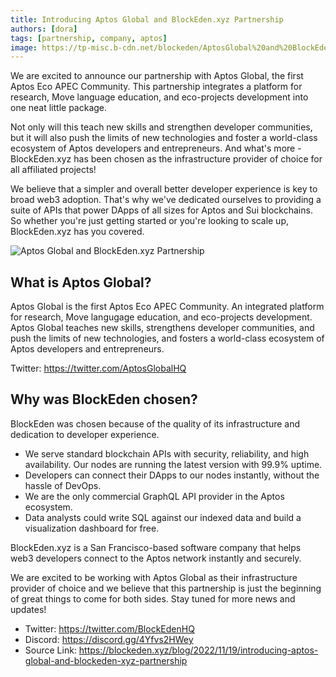 ```yaml
---
title: Introducing Aptos Global and BlockEden.xyz Partnership
authors: [dora]
tags: [partnership, company, aptos]
image: https://tp-misc.b-cdn.net/blockeden/AptosGlobal%20and%20BlockEden.xyz.png
---
```


We are excited to announce our partnership with Aptos Global, the first Aptos Eco APEC Community. This partnership integrates a platform for research, Move language education, and eco-projects development into one neat little package.

Not only will this teach new skills and strengthen developer communities, but it will also push the limits of new technologies and foster a world-class ecosystem of Aptos developers and entrepreneurs. And what's more - BlockEden.xyz has been chosen as the infrastructure provider of choice for all affiliated projects!

We believe that a simpler and overall better developer experience is key to broad web3 adoption. That's why we've dedicated ourselves to providing a suite of APIs that power DApps of all sizes for Aptos and Sui blockchains. So whether you're just getting started or you're looking to scale up, BlockEden.xyz has you covered.

![Aptos Global and BlockEden.xyz Partnership](https://tp-misc.b-cdn.net/blockeden/AptosGlobal%20and%20BlockEden.xyz.png)


## What is Aptos Global?

Aptos Global is the first Aptos Eco APEC Community. An integrated platform for research, Move langugage education, and eco-projects development. Aptos Global teaches new skills, strengthens developer communities, and push the limits of new technologies, and fosters a world-class ecosystem of Aptos developers and entrepreneurs.

Twitter: https://twitter.com/AptosGlobalHQ

## Why was BlockEden chosen?

BlockEden was chosen because of the quality of its infrastructure and dedication to developer experience.

- We serve standard blockchain APIs with security, reliability, and high availability. Our nodes are running the latest version with 99.9% uptime.
- Developers can connect their DApps to our nodes instantly, without the hassle of DevOps.
- We are the only commercial GraphQL API provider in the Aptos ecosystem.
- Data analysts could write SQL against our indexed data and build a visualization dashboard for free.

BlockEden.xyz is a San Francisco-based software company that helps web3 developers connect to the Aptos network instantly and securely.

We are excited to be working with Aptos Global as their infrastructure provider of choice and we believe that this partnership is just the beginning of great things to come for both sides. Stay tuned for more news and updates!

* Twitter: https://twitter.com/BlockEdenHQ
* Discord: https://discord.gg/4Yfvs2HWey
* Source Link: https://blockeden.xyz/blog/2022/11/19/introducing-aptos-global-and-blockeden-xyz-partnership
